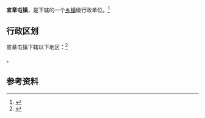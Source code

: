 {{中国乡级行政区|37/14/25/108/000}}

'''宣章屯镇'''，是{{PRC admin/fullname|37/14/25/108/000|3}}下辖的一个[[乡镇|乡镇]]级行政单位。<ref>{{PRC admin/ref sgc|{{PRC admin/parent|37/14/25/108/000}}}}</ref>

== 行政区划 ==

宣章屯镇下辖以下地区：<ref>{{PRC admin/ref sgc|37/14/25/108/000}}</ref>

{{PRC admin/children|37/14/25/108/000}}。

== 参考资料 ==

{{reflist}}

{{行政区划小作品}}
{{PRC admin/navcat|37/14/25/108/000}}